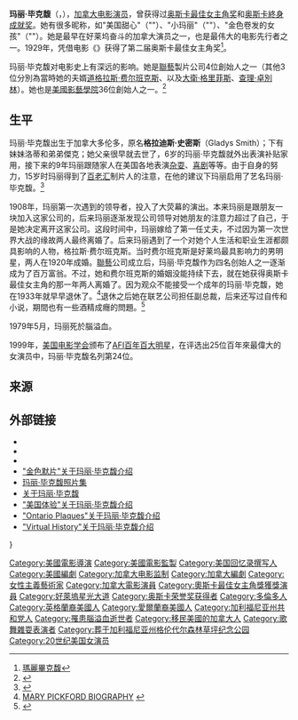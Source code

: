 {{Infobox entertainer
|name=玛丽·毕克馥
| type = 女演員
| 英文名 = {{lang|en|Mary Pickford}}
| image = Mary Pickford cph.3c17995u.jpg
| imagesize = 
| caption = 1910年的玛丽·毕克馥
| birthname = 格拉迪斯·露易丝·史密斯
| birthdate = 1892年4月8日 
| location = {{CAN}}[[安大略|安大略]][[多伦多|多伦多]]
| deathdate = {{death date and age|1979|5|29|1892|4|8}}
| deathplace = {{USA}}[[加利福尼亚州|加利福尼亚州]][[聖塔莫尼卡|聖塔莫尼卡]]
| spouse={{marriage|欧文·摩尔|1911|1920}}<br>{{marriage|[[道格拉斯·费尔班克斯|道格拉斯·费尔班克斯]]|1920|1936}}<br>{{marriage|查尔斯·罗杰斯|1937|1979}}
| parents=Charlotte Smith
| children=Ronald Charles Rogers<br>Roxanne Rogers
| yearsactive = 1909年 - 1933年
| academyawards = '''[[奥斯卡最佳女主角奖|最佳女主角奖]]'''<br>1929年 《[[卖弄风情|卖弄风情]]》<br />'''[[奥斯卡榮譽奖|奥斯卡榮譽奖]]'''<br />1976年 In recognition of her unique contributions to the film industry and the development of film as an artistic medium
| signature = Autograph Mary Pickford.svg
}}
'''玛丽·毕克馥'''（{{lang-en|'''Mary Pickford'''}}，{{bd|1892年|4月8日|1979年|5月29日}}），[[加拿大|加拿大]][[电影|电影]][[演员|演员]]，曾获得过[[奥斯卡最佳女主角奖|奥斯卡最佳女主角奖]]和[[奥斯卡終身成就奖|奥斯卡終身成就奖]]。她有很多昵称，如"美国甜心"（"{{lang|en|America's Sweetheart}}"）、"小玛丽"（"{{lang|en|Little Mary}}"）、"金色卷发的女孩"（"{{lang|en|the girl with the golden curls}}"）。她是最早在好莱坞奋斗的加拿大演员之一，也是最伟大的电影先行者之一。1929年，凭借电影《{{link-en|卖弄风情|Coquette}}》获得了第二届奥斯卡最佳女主角奖<ref>[http://www.worldscreen.com.tw/StartView.html/%E7%91%AA%E9%BA%97%E7%95%A2%E5%85%8B%E9%A6%A5,995.html 瑪麗畢克馥]{{Dead link|date=2018年6月 |bot=InternetArchiveBot |fix-attempted=no }}</ref>。

玛丽·毕克馥对电影史上有深远的影响。她是[[聯藝|聯藝]]製片公司4位創始人之一（其他3位分別為當時她的夫婿[[道格拉斯·费尔班克斯|道格拉斯·费尔班克斯]]、以及[[D·W·格里菲斯|大衛·格里菲斯]]、[[查理·卓別林|查理·卓別林]]）。她也是[[美國影藝學院|美國影藝學院]]36位創始人之一。<ref>{{Cite web |url=http://www.biography.com/people/mary-pickford-9440298 |title=Mary Pickford |accessdate=2013-07-13 |archive-date=2013-07-15 |archive-url=https://web.archive.org/web/20130715234003/http://www.biography.com/people/mary-pickford-9440298 |dead-url=no }}</ref>

== 生平 ==
玛丽·毕克馥出生于加拿大多伦多，原名'''格拉迪斯·史密斯'''（Gladys Smith）；下有妹妹洛蒂和弟弟傑克；她父亲很早就去世了，6岁的玛丽·毕克馥就外出表演补贴家用，接下来的9年玛丽跟随家人在美国各地表演[[杂耍|杂耍]]、[[喜剧|喜剧]]等等。由于自身的努力，15岁时玛丽得到了[[百老汇|百老汇]]制片人{{link-en|大卫·贝拉斯科|David Belasco}}的注意，在他的建议下玛丽启用了艺名玛丽·毕克馥。<ref>{{Cite web |url=http://www.nwhm.org/education-resources/biography/biographies/mary-pickford/ |title=Mary Pickford (1892-1979) |accessdate=2013-07-13 |archive-date=2013-07-15 |archive-url=https://web.archive.org/web/20130715234003/http://www.nwhm.org/education-resources/biography/biographies/mary-pickford |dead-url=no }}</ref>

1908年，玛丽第一次遇到{{link-en|比沃格拉夫影片公司|Biograph_Studios}}的领导者，投入了大荧幕的演出。本来玛丽是跟朋友一块加入这家公司的，后来玛丽逐渐发现公司领导对她朋友的注意力超过了自己，于是她决定离开这家公司。这段时间中，玛丽嫁给了第一任丈夫，不过因为第一次世界大战的缘故两人最终离婚了。后来玛丽遇到了一个对她个人生活和职业生涯都颇具影响的人物，格拉斯·费尔班克斯。当时费尔班克斯是好莱坞最具影响力的男明星，两人在1920年成婚。[[聯藝|聯藝]]公司成立后，玛丽·毕克馥作为四名创始人之一逐渐成为了百万富翁。不过，她和费尔班克斯的婚姻没能持续下去，就在她获得奥斯卡最佳女主角的那一年两人离婚了。因为观众不能接受一个成年的玛丽·毕克馥，她在1933年就早早退休了。<ref>[http://www.thebiographychannel.co.uk/biographies/mary-pickford.html MARY PICKFORD BIOGRAPHY] {{webarchive|url=https://web.archive.org/web/20130312051043/http://www.thebiographychannel.co.uk/biographies/mary-pickford.html |date=2013-03-12 }}</ref>退休之后她在联艺公司担任副总裁，后来还写过自传和小说，期間也有一些酒精成癮的問題。<ref>{{Cite web |url=http://biography.yourdictionary.com/mary-pickford |title=Mary Pickford Facts |accessdate=2013-07-13 |archive-date=2013-04-15 |archive-url=https://web.archive.org/web/20130415045215/http://biography.yourdictionary.com/mary-pickford |dead-url=no }}</ref>

1979年5月，玛丽死於腦溢血。

1999年，[[美国电影学会|美国电影学会]]颁布了[[百年百大明星|AFI百年百大明星]]，在评选出25位百年來最偉大的女演员中，玛丽·毕克馥名列第24位。

==来源==
{{reflist}}
== 外部链接 ==
* {{ibdb name|id=56170|name=玛丽·毕克馥}}
* {{imdb name|id=0681933|name=玛丽·毕克馥}}
* {{tcmdb name|id=152222|name=玛丽·毕克馥}}
* [http://www.goldensilents.com/stars/marypickford.html "金色默片"关于玛丽·毕克馥介绍] {{Wayback|url=http://www.goldensilents.com/stars/marypickford.html |date=20170724114300 }}
* [http://silentladies.com/PPickford.html 玛丽·毕克馥照片集] {{Wayback|url=http://silentladies.com/PPickford.html |date=20070731043316 }}
* [http://www.marypickford.com/about.html 关于玛丽·毕克馥] {{Wayback|url=http://www.marypickford.com/about.html |date=20070609144639 }}
* [http://www.pbs.org/wgbh/amex/pickford/index.html "美国体验"关于玛丽·毕克馥介绍] {{Wayback|url=http://www.pbs.org/wgbh/amex/pickford/index.html |date=20070227092042 }}
* [http://ontarioplaques.com/Plaque_Toronto69.html "Ontario Plaques"关于玛丽·毕克馥介绍 ]{{dead link|date=2018年1月 |bot=InternetArchiveBot |fix-attempted=yes }}
* [http://film.virtual-history.com/person.php?personid=776 "Virtual History"关于玛丽·毕克馥介绍] {{Wayback|url=http://film.virtual-history.com/person.php?personid=776 |date=20061028024141 }}

{{s-start}}
{{s-awards}}
{{s-bef|rows=2|before=[[珍妮·蓋諾|珍妮·蓋諾]]}}
{{s-ttl|title=[[奥斯卡最佳女主角|奥斯卡最佳女主角]]|years=1928年}}
{{s-aft|after=[[瑙玛·希拉|瑙玛·希拉]]|rows=2}}}
{{end box}}
{{奥斯卡最佳女主角奖}}
{{Authority control}}
{{DEFAULTSORT:Pickford, Mary}}
[[Category:美國電影導演|Category:美國電影導演]]
[[Category:美國電影監製|Category:美國電影監製]]
[[Category:美国回忆录撰写人|Category:美国回忆录撰写人]]
[[Category:美國編劇|Category:美國編劇]]
[[Category:加拿大电影监制|Category:加拿大电影监制]]
[[Category:加拿大編劇|Category:加拿大編劇]]
[[Category:女性主義藝術家|Category:女性主義藝術家]]
[[Category:加拿大電影演員|Category:加拿大電影演員]]
[[Category:奧斯卡最佳女主角獎獲獎演員|Category:奧斯卡最佳女主角獎獲獎演員]]
[[Category:好萊塢星光大道|Category:好萊塢星光大道]]
[[Category:奥斯卡荣誉奖获得者|Category:奥斯卡荣誉奖获得者]]
[[Category:多倫多人|Category:多倫多人]]
[[Category:英格蘭裔美國人|Category:英格蘭裔美國人]]
[[Category:愛爾蘭裔美國人|Category:愛爾蘭裔美國人]]
[[Category:加利福尼亚州共和党人|Category:加利福尼亚州共和党人]]
[[Category:罹患腦溢血逝世者|Category:罹患腦溢血逝世者]]
[[Category:移民美國的加拿大人|Category:移民美國的加拿大人]]
[[Category:歌舞雜耍表演者|Category:歌舞雜耍表演者]]
[[Category:葬于加利福尼亚州格伦代尔森林草坪纪念公园|Category:葬于加利福尼亚州格伦代尔森林草坪纪念公园]]
[[Category:20世纪美国女演员|Category:20世纪美国女演员]]